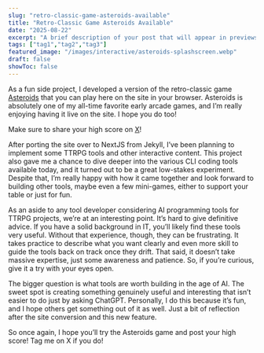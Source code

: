 ```yaml
---
slug: "retro-classic-game-asteroids-available"
title: "Retro-Classic Game Asteroids Available"
date: "2025-08-22"
excerpt: "A brief description of your post that will appear in previews and summaries."
tags: ["tag1","tag2","tag3"]
featured_image: "/images/interactive/asteroids-splashscreen.webp"
draft: false
showToc: false
---
```

As a fun side project, I developed a version of the retro-classic game [Asteroids](/game/asteroids/) that you can play here on the site in your browser. Asteroids is absolutely one of my all-time favorite early arcade games, and I’m really enjoying having it live on the site. I hope you do too!

Make sure to share your high score on [X](https://x.com/optionalrule)!

After porting the site over to NextJS from Jekyll, I’ve been planning to implement some TTRPG tools and other interactive content. This project also gave me a chance to dive deeper into the various CLI coding tools available today, and it turned out to be a great low-stakes experiment. Despite that, I’m really happy with how it came together and look forward to building other tools, maybe even a few mini-games, either to support your table or just for fun.

As an aside to any tool developer considering AI programming tools for TTRPG projects, we’re at an interesting point. It’s hard to give definitive advice. If you have a solid background in IT, you’ll likely find these tools very useful. Without that experience, though, they can be frustrating. It takes practice to describe what you want clearly and even more skill to guide the tools back on track once they drift. That said, it doesn’t take massive expertise, just some awareness and patience. So, if you’re curious, give it a try with your eyes open.

The bigger question is what tools are worth building in the age of AI. The sweet spot is creating something genuinely useful and interesting that isn’t easier to do just by asking ChatGPT. Personally, I do this because it’s fun, and I hope others get something out of it as well. Just a bit of reflection after the site conversion and this new feature.

So once again, I hope you’ll try the Asteroids game and post your high score! Tag me on X if you do!
